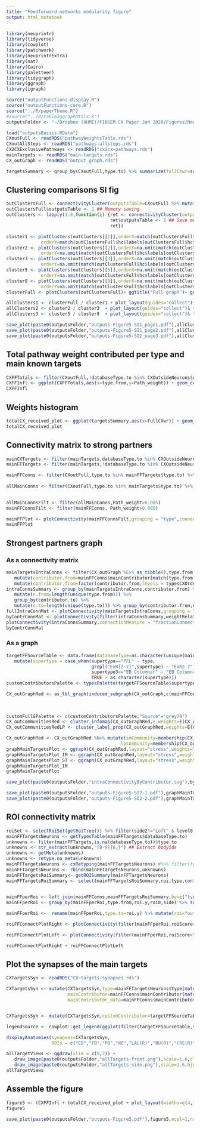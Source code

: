 ```yaml
---
title: "Feedforward networks modularity figure"
output: html_notebook
---
```


```r
library(neuprintr)
library(tidyverse)
library(cowplot)
library(patchwork)
library(neuprintrExtra)
library(nat)
library(Cairo)
library(paletteer)
library(tidygraph)
library(ggraph)
library(igraph)
```

```r
source("outputFunctions-display.R")
source("outputFunctions-core.R")
source("../R/paperTheme.R")
#source("../R/table2ggraphUtils.R")
outputsFolder <- "~/Dropbox (HHMI)/FIBSEM CX Paper Jan 2020/Figures/NewOutputs/figure5-Modularity/"
```

```r
load("outputsBasics.RData")
CXoutFull <- readRDS("pathwayWeightsTable.rds")
CXoutAllSteps <- readRDS("pathways-allsteps.rds")
CX2CXExclusivePathways <- readRDS("cx2cx-pathways.rds")
mainTargets <- readRDS("main-targets.rds")
CX_outGraph <- readRDS("output_graph.rds")
```

```r
targetsSummary <- group_by(CXoutFull,type.to) %>% summarize(fullCXwr=sum(Path_weight)) %>% ungroup()
```

## Clustering comparisons SI fig
```r
outClustersFull <- connectivityCluster(outputsTable=CXoutFull %>% mutate(roi="Outside",outputContribution=Path_weight))
outClustersFull$outputsTable <- 1 ## Memory saving
outClusters <- lapply(1:8,function(i) {ret <- connectivityCluster(outputsTable=CXoutAllSteps %>% filter(n_steps==i) %>% mutate(roi="Outside",outputContribution=Path_weight))
                                       ret$outputsTable <- 1 ## Save memory as we're not using this here
                                       ret})

cluster1 <- plotClusters(outClusters[[1]],orderX=match(outClustersFull$hc$labels[outClustersFull$hc$order],outClusters[[1]]$hc$labels),
             orderY=match(outClustersFull$hc$labels[outClustersFull$hc$order],outClusters[[1]]$hc$labels)) + ggtitle("1 hop") + guides(fill="none")
cluster2 <- plotClusters(outClusters[[2]],orderX=na.omit(match(outClustersFull$hc$labels[outClustersFull$hc$order],outClusters[[2]]$hc$labels)),
             orderY=na.omit(match(outClustersFull$hc$labels[outClustersFull$hc$order],outClusters[[2]]$hc$labels)))+ ggtitle("2 hops")+ guides(fill="none")
cluster3 <- plotClusters(outClusters[[3]],orderX=na.omit(match(outClustersFull$hc$labels[outClustersFull$hc$order],outClusters[[3]]$hc$labels)),
             orderY=na.omit(match(outClustersFull$hc$labels[outClustersFull$hc$order],outClusters[[3]]$hc$labels)))+ ggtitle("3 hops")+ guides(fill="none")
cluster5 <- plotClusters(outClusters[[5]],orderX=na.omit(match(outClustersFull$hc$labels[outClustersFull$hc$order],outClusters[[5]]$hc$labels)),
             orderY=na.omit(match(outClustersFull$hc$labels[outClustersFull$hc$order],outClusters[[5]]$hc$labels)))+ ggtitle("5 hops")+ guides(fill="none")
cluster8 <- plotClusters(outClusters[[8]],orderX=na.omit(match(outClustersFull$hc$labels[outClustersFull$hc$order],outClusters[[8]]$hc$labels)),
             orderY=na.omit(match(outClustersFull$hc$labels[outClustersFull$hc$order],outClusters[[8]]$hc$labels)))+ ggtitle("8 hops")+ guides(fill="none")
clusterFull <- plotClusters(outClustersFull)+ ggtitle("Full graph")+ guides(fill="none")

allClusters1 <- clusterFull / cluster1 + plot_layout(guides="collect")+ plot_annotation(title="Cosine distances for different connection dephts") & theme(axis.text=element_text(size=5))
allClusters2 <- cluster2 / cluster3  + plot_layout(guides="collect")& theme(axis.text=element_text(size=5))
allClusters3 <- cluster5 / cluster8  + plot_layout(guides="collect")& theme(axis.text=element_text(size=5))
```
```r
save_plot(paste0(outputsFolder,"outputs-Figure5-SI1_page1.pdf"),allClusters1,ncol=1,nrow=4,base_width = 8.5,base_height = 11/4,device=cairo_pdf)
save_plot(paste0(outputsFolder,"outputs-Figure5-SI1_page2.pdf"),allClusters2,ncol=1,nrow=4,base_width = 8.5,base_height = 11/4,device=cairo_pdf)
save_plot(paste0(outputsFolder,"outputs-Figure5-SI1_page3.pdf"),allClusters3,ncol=1,nrow=4,base_width = 8.5,base_height = 11/4,device=cairo_pdf)
```
## Total pathway weight contributed per type and main known targets
```r
CXFFTotals <- filter(CXoutFull,!databaseType.to %in% CXOutsideNeurons$databaseType & !type.to %in% CX2CXExclusivePathways$type.from) %>% group_by(type.from,supertype3.from,supertype3.to) %>% summarize(Path_weight=sum(Path_weight))
CXFFInfl <- ggplot(CXFFTotals,aes(x=type.from,y=Path_weight)) + geom_col(aes(fill=supertype3.to))+ scale_fill_manual(name="Target supertype",values=supertype3Palette)+facet_grid(.~supertype3.from,scale="free",space="free")+theme_paper() +  theme(strip.text.x=element_blank(),axis.text.x = element_text(angle=90,hjust = 1,vjust=0.5)) + ylab("Total pathway weight") + xlab("CX output type")
CXFFInfl
```

## Weights histogram
```r
totalCX_received_plot <- ggplot(targetsSummary,aes(x=fullCXwr)) + geom_histogram(fill="grey70",binwidth = 0.001) + scale_y_continuous(trans = scales::log1p_trans(),breaks=c(1,10,100,1000,10000,20000))+ theme_paper_hgrid() + xlab("Total pathway weight coming from the CX") +ylab("# types") 
totalCX_received_plot 
```

## Connectivity matrix to strong partners
```r
mainCXTargets <- filter(mainTargets,databaseType.to %in% CXOutsideNeurons$databaseType)
mainFFTargets <- filter(mainTargets,!databaseType.to %in% CXOutsideNeurons$databaseType & !type.to %in% CX2CXExclusivePathways$type.from)

mainFFConns <- filter(CXoutFull,type.to %in% mainFFTargets$type.to) %>% mutate(roi="All") %>% group_by(type.to) %>% mutate(mainContributor=factor(type.from[which.max(Path_weight)],levels = outClustersFull$hc$labels[outClustersFull$hc$order]),
                                                                                                                                               mainContributor_data=databaseType.from[which.max(Path_weight)]) %>% ungroup() 
allMainConns <- filter(CXoutFull,type.to %in% mainTargets$type.to) %>% mutate(roi="All") %>% group_by(type.to) %>% mutate(mainContributor=factor(type.from[which.max(Path_weight)],levels = outClustersFull$hc$labels[outClustersFull$hc$order]),
                                                                                                                                               mainContributor_data=databaseType.from[which.max(Path_weight)]) %>% ungroup() 

allMainConnsFilt <- filter(allMainConns,Path_weight>0.005)
mainFFConnsFilt <- filter(mainFFConns, Path_weight>0.005)

mainFFPlot <- plotConnectivity(mainFFConnsFilt,grouping = "type",connectionMeasure = "Path_weight",orderIn=outClustersFull$hc$labels[outClustersFull$hc$order],orderOut=unique(arrange(mainFFConns,mainContributor)$type.to),xaxis = "outputs",theme = theme_paper_hgrid())  + theme(axis.text.x = element_blank()) + ylab("CX output type") + xlab("Main feedforward target types")+guides(fill=guide_colorbar(title="Pathway weight"))+ scale_fill_paletteer_c("ggthemes::Blue")
mainFFPlot 
```

## Strongest partners graph
### As a connectivity matrix
```r
mainTargetsIntraConns <- filter(CX_outGraph %E>% as_tibble(),type.from %in% mainFFTargets$type.to, type.to %in% mainFFTargets$type.to) %>% 
   mutate(contributor.from=mainFFConns$mainContributor[match(type.from,mainFFConns$type.to)],contributor.to=mainFFConns$mainContributor[match(type.to,mainFFConns$type.to)]) %>%
   mutate(contributor.from=factor(contributor.from,levels = typesCXOrder),contributor.to=factor(contributor.to,levels = typesCXOrder)) %>% mutate(roi="All")
intraConnsSummary <- group_by(mainTargetsIntraConns,contributor.from) %>% 
   mutate(n.from=length(unique(type.from))) %>% 
   group_by(contributor.to) %>% 
   mutate(n.to=length(unique(type.to))) %>% group_by(contributor.from,contributor.to,roi) %>% summarize(weightRelative=sum(weightRelative)/(n.from[1]*n.to[1]),fractionConnected=n()/(n.from[1]*n.to[1])) %>% ungroup()
fullIntraConnMat <- plotConnectivity(mainTargetsIntraConns,grouping = "type",facetInputs = "contributor.from",facetOutputs = "contributor.to",xaxis = "outputs",theme = theme_paper())  + theme(axis.text.x = element_blank(),axis.text.y = element_blank()) + ylab("") + xlab("Main feedforward target types")
byContrConnMat <- plotConnectivity(filter(intraConnsSummary,weightRelative>10^-3),grouping = "contributor",xaxis = "outputs",orderIn=typesCXOrder,orderOut=typesCXOrder,theme = theme_paper_grid()) + ylab("") + xlab("Main contributor of postsynaptic")+ ylab("Main contributor of presynaptic")+ scale_fill_paletteer_c("ggthemes::Green")
plotConnectivity(intraConnsSummary,connectionMeasure = "fractionConnected",grouping = "contributor",xaxis = "outputs",orderIn=typesCXOrder,orderOut=typesCXOrder,theme = theme_paper_grid()) + ylab("") + xlab("Main contributor of postsynaptic")+ ylab("Main contributor of presynaptic")+ scale_fill_paletteer_c("ggthemes::Green")
byContrConnMat
```

### As a graph

```r
targetFFSourceTable <- data.frame(databaseType=as.character(unique(mainFFConns$databaseType.from))) %>% mutate(type=databaseType) %>% supertype() %>% selectSupertypeSet(default_level = 1) %>%
   mutate(supertype = case_when(supertype=="PFL" ~ type,
                                grepl("ExR[2-7]",supertype) ~ "ExR2-7",
                                supertype3=="EB Columnar" ~ "EB Columnar",
                                TRUE ~ as.character(supertype)))
customContributorsPalette <- typesPalette(targetFFSourceTable$supertype)
```


```r
CX_outGraphRed <- as_tbl_graph(induced_subgraph(CX_outGraph,c(mainFFConnsFilt$type.to,mainFFConnsFilt$type.from))) %N>% mutate(mainContributor_data=mainFFConns$mainContributor_data[match(type,mainFFConns$type.to)],
                                                                                                                             customContributor=targetFFSourceTable$supertype[match(mainContributor_data,targetFFSourceTable$type)],
                                                                                                                             customContributor = ifelse(type %in% mainFFConnsFilt$type.from,"Source",as.character(customContributor)),
                                                                                                                             label=ifelse(customContributor=="Source",type,NA)) 
customFullGPalette <- c(customContributorsPalette,"Source"="grey70")
CX_outCommunitiesRed <- cluster_infomap(CX_outGraphRed,e.weights=E(CX_outGraphRed)$weightRelative)
CX_outCommunitiesRedLP <- cluster_label_prop(CX_outGraphRed,weights=E(CX_outGraphRed)$weightRelative)

CX_outGraphRed <- CX_outGraphRed %N>% mutate(imCommunity=membership(CX_outCommunitiesRed)[type],
                                           lpCommunity=membership(CX_outCommunitiesRedLP)[type])
graphMainTargetsPlot <- ggraph(CX_outGraphRed,layout="stress",weights=log(1/weightRelative)) + geom_edge_fan(alpha=0.2,aes(color=.N()$customContributor[from],width=weightRelative)) + geom_node_point(aes(color=customContributor),size=2) + geom_node_text(aes(label=label),size=2)+ scale_color_manual(name="Main contributor",values=customFullGPalette) + scale_edge_color_manual(values=customFullGPalette) + scale_edge_width(name="Relative weight")+ guides(edge_color="none") + theme_paper_map() + coord_fixed()
graphMainTargetsPlot_IM <- ggraph(CX_outGraphRed,layout="stress",weights=log(1/weightRelative)) + geom_edge_fan(alpha=0.2,aes(color=as.factor(.N()$lpCommunity[from]),width=weightRelative)) + geom_node_point(aes(color=as.factor(lpCommunity)),size=2) + geom_node_text(aes(label=label),size=2)+ scale_color_manual(name="Community (label propagation)",values=p36)+ scale_edge_width(name="Relative weight") + scale_edge_color_manual(values=p36)+ guides(edge_color="none")  + theme_paper_map() + coord_fixed()
graphMainTargetsPlot_ST <- ggraph(CX_outGraphRed,layout="stress",weights=log(1/weightRelative)) + geom_edge_fan(alpha=0.5,aes(color=.N()$supertype3[from],width=weightRelative)) + geom_node_point(aes(color=supertype3),size=2) + geom_node_text(aes(label=label),size=2)+ scale_color_manual(values=supertype3Palette) + scale_edge_color_manual(values=supertype3Palette) + theme_paper_map() + coord_fixed()
graphMainTargetsPlot_IM
graphMainTargetsPlot
```

```r
save_plot(paste0(outputsFolder,"intraConnectivityByContributor.svg"),byContrConnMat)
```

```r
save_plot(paste0(outputsFolder,"outputs-Figure5-SI2-1.pdf"),graphMainTargetsPlot,ncol=1,nrow=4,base_width = 11,base_height = 8.5/4,device=cairo_pdf)
save_plot(paste0(outputsFolder,"outputs-Figure5-SI2-2.pdf"),graphMainTargetsPlot_IM,ncol=1,nrow=4,base_width = 11,base_height = 8.5/4,device=cairo_pdf)
```


## ROI connectivity matrix
```r
roiSet <- selectRoiSet(getRoiTree()) %>% filter(side2!="Left" & level0 != "CX")
mainFFTargetsNeurons <- getTypesTable(mainFFTargets$databaseType.to)
unknowns <- filter(mainFFTargets,is.na(databaseType.to))$type.to
unknowns <- str_extract(unknowns,"[0-9]{6,}") ## Extract bodyids
unknowns <- getMeta(unknowns)
unknowns <- retype.na_meta(unknowns)
mainFFTargetsNeurons <- cxRetyping(mainFFTargetsNeurons) #%>% filter(type %in% mainFFTargets$type.to)
mainFFTargetsNeurons <- rbind(mainFFTargetsNeurons,unknowns)
mainFFTargetsRoiSummary<- getROISummary(mainFFTargetsNeurons)
mainFFTargetsRoiSummary <- select(mainFFTargetsRoiSummary,roi,type,contains("type"),downstream) %>% filter(downstream>0 & roi %in% roiSet$roi) %>% mutate(roi0=roiSet$level0[match(roi,roiSet$roi)],
                                                                                                                                                          side=roiSet$side2[match(roi,roiSet$roi)]) %>% simulate_roi_contra()

mainFFperRoi <- left_join(mainFFConns,mainFFTargetsRoiSummary,by=c("type.to"="type")) #%>% filter(!is.na(downstream))
mainFFperRoi <- group_by(mainFFperRoi,type.from,roi.y,roi0,side) %>% summarize(roiScore=sum(Path_weight*downstream),nD=sum(downstream),weightScore=sum(Path_weight)) %>% ungroup()

mainFFperRoi <-  rename(mainFFperRoi,type.to=roi.y) %>% mutate(roi="outside") %>% mutate(databaseType.from=type.from) %>% supertype()

roiFFConnectPlotRight <- plotConnectivity(filter(mainFFperRoi,roiScore>50, type.from %in% filter(mainFFConns, Path_weight>0.005)$type.from,side !="Left"),connectionMeasure = "roiScore",xaxis="outputs",cmax=4000,orderIn=outClustersFull$hc$labels[outClustersFull$hc$order],facetOutputs = "roi0",facetInputs="supertype3.from",theme=theme_paper_grid()) + xlab("ROI innervated by the target") + ylab("CX output type")+ theme(strip.text.y=element_blank(),strip.text.x=element_text(angle=90)) + ggtitle("Right + central")+ scale_fill_paletteer_c(name="ROI Score","ggthemes::Orange",limits=c(0,7000))

roiFFConnectPlotLeft <- plotConnectivity(filter(mainFFperRoi,roiScore>50,type.from %in% filter(mainFFConns, Path_weight>0.005)$type.from,side =="Left"),connectionMeasure = "roiScore",xaxis="outputs",cmax=4000,orderIn=outClustersFull$hc$labels[outClustersFull$hc$order],facetOutputs = "roi0",facetInputs="supertype3.from",theme=theme_paper_grid()) + xlab("ROI innervated by the target") + ylab("CX output type")+ theme(strip.text.y=element_blank(),strip.text.x=element_text(angle=90)) + ggtitle("Left (simulated")+ scale_fill_paletteer_c(name="ROI Score","ggthemes::Orange",limits=c(0,7000))

roiFFConnectPlotRight + roiFFConnectPlotLeft
```

## Plot the synapses of the main targets
```r
CXTargetsSyn <- readRDS("CX-targets-synapses.rds")
```


```r
CXTargetsSyn <- mutate(CXTargetsSyn,type=mainFFTargetsNeurons$type[match(bodyid,mainFFTargetsNeurons$bodyid)],
                       mainContributor=mainFFConns$mainContributor[match(type,mainFFConns$type.to)],
                       mainContributor_data=mainFFConns$mainContributor_data[match(type,mainFFConns$type.to)])


CXTargetsSyn <- mutate(CXTargetsSyn,customContributor=targetFFSourceTable$supertype[match(mainContributor_data,targetFFSourceTable$type)])

legendSource <- cowplot::get_legend(ggplot(filter(targetFFSourceTable,supertype %in% CXTargetsSyn$customContributor),aes(x=1,y=supertype)) + geom_point(aes(color=supertype)) + theme_paper_map() + scale_color_manual(name="Source type",values=customContributorsPalette))
```

```r
displayAnatomies(synapses=CXTargetsSyn,
                 ROIs = c("EB","FB","PB","NO","LAL(R)","BU(R)","CRE(R)","SMP(R)","WED(R)","SLP(R)","SIP(R)","SPS(R)","IPS(R)"),saveName = "allTargets",synapsePalette = customContributorsPalette)
```

```r
allTargetViews <- ggdraw(xlim = c(0,2)) + 
   draw_image(paste0(outputsFolder,"allTargets-front.png"),scale=1.6,clip="on") + 
   draw_image(paste0(outputsFolder,"allTargets-side.png"),scale=1.6,hjust=-0.9,clip="on") + theme_paper_map()
allTargetViews
```

## Assemble the figure

```r
figure5 <- (CXFFInfl + totalCX_received_plot + plot_layout(widths=c(4,1)))/ (mainFFPlot + (roiFFConnectPlotRight + roiFFConnectPlotLeft + plot_layout(guides="collect",widths = c(2,1),tag_level = "new")) + plot_layout(widths = c(1,2))) / (allTargetViews + legendSource + plot_layout(widths=c(8,1))) + plot_layout(heights=c(1,3,3)) + plot_annotation(tag_levels = c("A","i"))
figure5
```

```r
save_plot(paste0(outputsFolder,"outputs-Figure5.pdf"),figure5,ncol=1,nrow=4,base_width = 8.5,base_height = 11/4,device=cairo_pdf)
```

